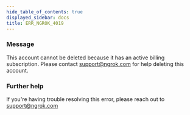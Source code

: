 ```yaml
---
hide_table_of_contents: true
displayed_sidebar: docs
title: ERR_NGROK_4019
---
```




### Message

This account cannot be deleted because it has an active billing subscription. Please contact support@ngrok.com for help deleting this account.

<ErrorDetails error="err_ngrok_4019" />

### Further help

If you're having trouble resolving this error, please reach out to [support@ngrok.com](mailto:support@ngrok.com?subject=Help%20with%20ERR_NGROK_4019)
